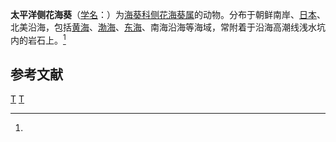 {{Speciesbox
| taxon = Anthopleura pacifica
| binomial_authority = (Uchida et Muramatsu, 1958)<ref name='id9787'>{{cite web| url =http://www.bioinfo.cn/db05/BjdwSpecies.php?action=view&id=9787| title =太平洋侧花海葵| work =《中国动物物种编目数据库》| publisher =中国科学院微生物研究所| author =中国科学院动物研究所| accessdate =2009-04-16| deadurl =yes| archiveurl =https://web.archive.org/web/20160305071927/http://www.bioinfo.cn/db05/BjdwSpecies.php?action=view&id=9787| archivedate =2016-03-05}}</ref>
}}

'''太平洋侧花海葵'''（[[学名|学名]]：{{lang|la|''Anthopleura pacifica''}}）为[[海葵科|海葵科]][[侧花海葵属|侧花海葵属]]的动物。分布于朝鲜南岸、[[日本|日本]]、北美沿海，包括[[黄海|黄海]]、[[渤海|渤海]]、[[东海|东海]]、南海沿海等海域，常附着于沿海高潮线浅水坑内的岩石上。<ref name='id9787'/>

== 参考文献 ==
{{reflist}}

{{Taxonbar|from=Q10941417}}

[[Category:侧花海葵属|T]]
[[Category:_1958年描述的动物|T]]
